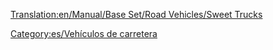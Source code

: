 [[Translation:en/Manual/Base Set/Road Vehicles/Sweet Trucks]]

{{es/Vehículo de carretera|nombre    = Camión de Dulces MightyMover
  |imagen    = en/MightyMover Sweet.png
  |precio    = 9.594 € (4,797 £)
  |velocidad = 48 km/h (30 mph)
  |coste     = 842 € (421 £)
  |diseño    = 1936
  |duración  = 15
  |capacidad = 17 bolsas de [[es/Manual/Base Set/Cargos/Dulces|dulces]] 
}}
{{es/Vehículo de carretera|nombre    = Camión de Dulces Powernaught
  |imagen    = en/Powernaught Sweet.png
  |precio    = 12.054 € (6.027 £)
  |velocidad = 88 km/h (55 mph)
  |coste     = 1.574 € (787 £)
  |diseño    = 1979
  |duración  = 15
  |capacidad = 19 bolsas de dulces
}}
{{es/Vehículo de carretera|nombre    = Camión de Dulces Wizzowow
  |imagen    = en/Wizzow Sweet.png
  |precio    = 12.874 € (6.437 £)
  |velocidad = 112 km/h (70 mph)
  |coste     = 2.250 € (1.125 £)
  |diseño    = 2017
  |duración  = 15
  |capacidad = 22 bolsas de dulces
}}


[[Category:es/Vehículos de carretera]]